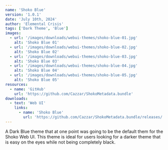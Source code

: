 ```yaml
---
name: 'Shoko Blue'
version: '1.0.1'
date: 'July 10th, 2024'
author: 'Elemental Crisis'
tags: ['Dark Theme', 'Blue']
images:
  - url: '/images/downloads/webui-themes/shoko-blue-01.jpg'
    alt: 'Shoko Blue 01'
  - url: '/images/downloads/webui-themes/shoko-blue-02.jpg'
    alt: 'Shoko Blue 02'
  - url: '/images/downloads/webui-themes/shoko-blue-03.jpg'
    alt: 'Shoko Blue 03'
  - url: '/images/downloads/webui-themes/shoko-blue-04.jpg'
    alt: 'Shoko Blue 04'
  - url: '/images/downloads/webui-themes/shoko-blue-05.jpg'
    alt: 'Shoko Blue 05'
resources:
  - name: 'GitHub'
    url: 'https://github.com/Cazzar/ShokoMetadata.bundle'
downloads:
  - text: 'Web UI'
    links:
      - name: 'Shoko Blue'
        url: 'https://github.com/Cazzar/ShokoMetadata.bundle/releases/'
---
```


A Dark Blue theme that at one point was going to be the default them for the Shoko Web UI. This theme is ideal for users
looking for a darker theme that is easy on the eyes while not being completely black.